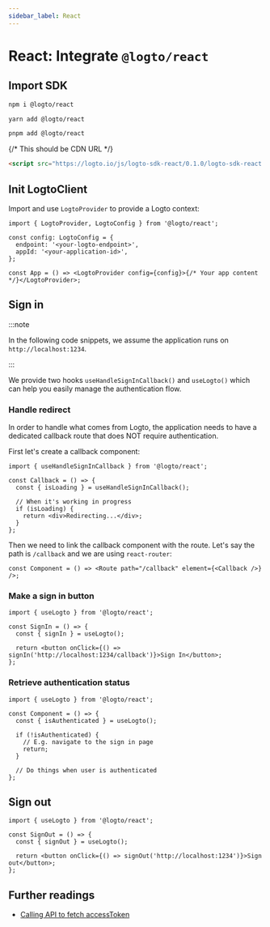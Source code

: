 ```yaml
---
sidebar_label: React
---
```




# React: Integrate `@logto/react`

<AppNote type="Single Page" />

## Import SDK

<Tabs>
  <TabItem value="npm" label="npm">

```bash
npm i @logto/react
```

  </TabItem>
  <TabItem value="yarn" label="Yarn">

```bash
yarn add @logto/react
```

  </TabItem>
  <TabItem value="pnpm" label="pnpm">

```bash
pnpm add @logto/react
```

  </TabItem>
  <TabItem value="script" label="script">

{/* This should be CDN URL */}

```html
<script src="https://logto.io/js/logto-sdk-react/0.1.0/logto-sdk-react.production.js" />
```

  </TabItem>
</Tabs>

## Init LogtoClient

Import and use `LogtoProvider` to provide a Logto context:

```tsx
import { LogtoProvider, LogtoConfig } from '@logto/react';

const config: LogtoConfig = {
  endpoint: '<your-logto-endpoint>',
  appId: '<your-application-id>',
};

const App = () => <LogtoProvider config={config}>{/* Your app content */}</LogtoProvider>;
```

## Sign in

:::note

In the following code snippets, we assume the application runs on `http://localhost:1234`.

:::

We provide two hooks `useHandleSignInCallback()` and `useLogto()` which can help you easily manage the authentication flow.

### Handle redirect

In order to handle what comes from Logto, the application needs to have a dedicated callback route that does NOT require authentication.

First let's create a callback component:

```tsx
import { useHandleSignInCallback } from '@logto/react';

const Callback = () => {
  const { isLoading } = useHandleSignInCallback();

  // When it's working in progress
  if (isLoading) {
    return <div>Redirecting...</div>;
  }
};
```

Then we need to link the callback component with the route. Let's say the path is `/callback` and we are using `react-router`:

```tsx
const Component = () => <Route path="/callback" element={<Callback />} />;
```

### Make a sign in button

<SignInNote calling=".signIn()" />

```tsx
import { useLogto } from '@logto/react';

const SignIn = () => {
  const { signIn } = useLogto();

  return <button onClick={() => signIn('http://localhost:1234/callback')}>Sign In</button>;
};
```

### Retrieve authentication status

```tsx
import { useLogto } from '@logto/react';

const Component = () => {
  const { isAuthenticated } = useLogto();

  if (!isAuthenticated) {
    // E.g. navigate to the sign in page
    return;
  }

  // Do things when user is authenticated
};
```

## Sign out

<SignOutNote />

```tsx
import { useLogto } from '@logto/react';

const SignOut = () => {
  const { signOut } = useLogto();

  return <button onClick={() => signOut('http://localhost:1234')}>Sign out</button>;
};
```

## Further readings

- [Calling API to fetch accessToken](https://link-url-here.org)
